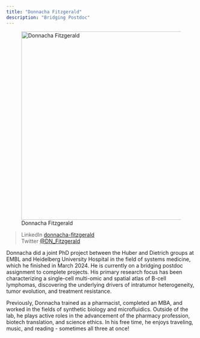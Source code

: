 ```yaml
---
title: "Donnacha Fitzgerald"
description: "Bridging Postdoc"
---
```


![Donnacha Fitzgerald](donnacha-fitzgerald.jpg){width=500 fig-align="center"}

>LinkedIn          [donnacha-fitzgerald](https://www.linkedin.com/in/donnacha-fitzgerald/) \
>Twitter         [@DN_Fitzgerald](https://twitter.com/DN_Fitzgerald) \

Donnacha did a joint PhD project between the Huber and Dietrich groups at EMBL and Heidelberg University Hospital in the field of systems medicine, which he finished in March 2024. He is currently on a bridging postdoc assignment to complete projects. His primary research focus has been characterizing a single-cell multi-omic and spatial atlas of B-cell lymphomas, discovering the underlying drivers of intratumor heterogeneity, tumor evolution, and treatment resistance. 

Previously, Donnacha trained as a pharmacist, completed an MBA, and worked in the fields of synthetic biology and microfluidics. Outside of the lab, he plays active roles in the advancement of the pharmacy profession, biotech translation, and science ethics. In his free time, he enjoys traveling, music, and reading - sometimes all three at once!
